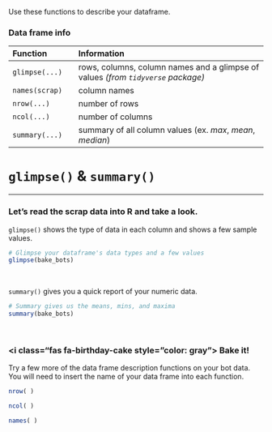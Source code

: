 
Use these functions to describe your dataframe.

### Data frame info {-}

<div class="bluecode">

| Function  |  | Information                                                      |   
|:----------|--|:-----------------------------------------------------------------|
| `glimpse(...)`  |  | rows, columns, column names and a glimpse of values _(from `tidyverse` package)_   |
| `names(scrap)`  |  | column names            |  
| `nrow(...)`     |  | number of rows          |  
| `ncol(...)`     |  | number of columns       | 
| `summary(...)`  |  | summary of all column values (ex. _max_, _mean_, _median_)  | 

</div>


# `glimpse()` & `summary()`
<hr>

### Let's read the scrap data into R and take a look. {-}

`glimpse()` shows the type of data in each column and shows a few sample values.

```r
# Glimpse your dataframe's data types and a few values
glimpse(bake_bots)
```

<br>

`summary()` gives you a quick report of your numeric data.

```r
# Summary gives us the means, mins, and maxima 
summary(bake_bots)
```

<br>

<div class="tip">
### <i class="fas fa-birthday-cake style="color: gray"></i> Bake it! {-}

Try a few more of the data frame description functions on your bot data. You will need to insert the name of your data frame into each function.

```r
nrow( )

ncol( )

names( )
```

</div>

